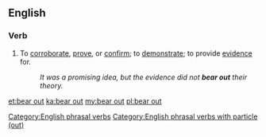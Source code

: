 ==English==

===Verb===
{{en-verb|head=[[bear]] [[out]]|bears out|bearing out|bore out|borne out}}
# {{context|transitive|lang=en}} To [[corroborate]], [[prove]], or [[confirm]]; to [[demonstrate]]; to provide [[evidence]] for.
#: ''It was a promising idea, but the evidence did not '''bear out''' their theory.''
[[Category:English phrasal verbs]]
[[Category:English phrasal verbs with particle (out)]]

[[et:bear out]]
[[ka:bear out]]
[[my:bear out]]
[[pl:bear out]]